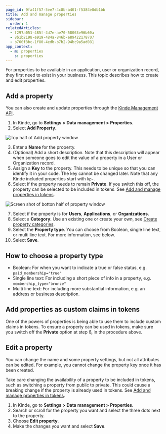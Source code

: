 ```yaml
---
page_id: 9fa41f57-5ee7-4c8b-a401-f5384e8db1bb
title: Add and manage properties
sidebar:
  order: 1
relatedArticles:
  - f297a051-485f-4d7e-ae70-58063e96b60a
  - 8b1b2198-e919-484a-846b-e89422178707
  - b760f3bc-1f80-4edb-b7b2-94bc9a5ad081
app_context:
  - m: properties
    s: properties
---
```


For properties to be available in an application, user or organization record, they first need to exist in your business. This topic describes how to create and edit properties.

## Add a property

You can also create and update properties through the [Kinde Management API](https://kinde.com/api/docs/#kinde-management-api-properties).

1. In Kinde, go to **Settings** **> Data management > Properties**.
2. Select **Add Property**.

![Top half of Add property window](https://imagedelivery.net/skPPZTHzSlcslvHjesZQcQ/14161413-5a55-4455-bdb7-87d00ae6d900/public)

3. Enter a **Name** for the property.
4. (Optional) Add a short description. Note that this description will appear when someone goes to edit the value of a property in a User or Organization record.
5. Assign a **Key** to the property. This needs to be unique so that you can identify it in your code. The key cannot be changed later. Note that any Kinde included properties start with `kp-`.
6. Select if the property needs to remain **Private**. If you switch this off, the property can be selected to be included in tokens. See [Add and manage properties in tokens](/properties/work-with-properties/properties-in-tokens/).

![Screen shot of botton half of property window](https://imagedelivery.net/skPPZTHzSlcslvHjesZQcQ/38738ae6-1f04-4973-0532-4653656c0f00/public)

7. Select if the property is for **Users**, **Applications**, or **Organizations**.
8. Select a **Category**. Use an existing one or create your own, see [Create property categories](/properties/work-with-properties/property-groups/).
9. Select the **Property type**. You can choose from Boolean, single line text, or multi line text. For more information, see below.
10. Select **Save**.

## How to choose a property type

- Boolean: For when you want to indicate a true or false status, e.g. `paid_membership="true"`
- Single line text: For including a short piece of info in a property, e.g. `membership_type="bronze"`
- Multi line text: For including more substantial information, e.g. an address or business description.

## Add properties as custom claims in tokens

One of the powers of properties is being able to use them to include custom claims in tokens. To ensure a property can be used in tokens, make sure you switch off the **Private** option at step 6, in the procedure above.

## Edit a property

You can change the name and some property settings, but not all attributes can be edited. For example, you cannot change the property key once it has been created.

<Aside type="warning">

Take care changing the availability of a property to be included in tokens, such as switching a property from public to private. This could cause a breaking change if the property is already used in tokens. See [Add and manage properties in tokens](/properties/work-with-properties/properties-in-tokens/).

</Aside>

1. In Kinde, go to **Settings** **> Data management > Properties**.
2. Search or scroll for the property you want and select the three dots next to the property.
3. Choose **Edit property**.
4. Make the changes you want and select **Save**.
